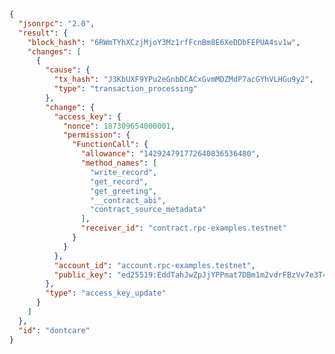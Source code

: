 ```json
{
  "jsonrpc": "2.0",
  "result": {
    "block_hash": "6RWmTYhXCzjMjoY3Mz1rfFcnBm8E6XeDDbFEPUA4sv1w",
    "changes": [
      {
        "cause": {
          "tx_hash": "J3KbUXF9YPu2eGnbDCACxGvmMDZMdP7acGYhVLHGu9y2",
          "type": "transaction_processing"
        },
        "change": {
          "access_key": {
            "nonce": 187309654000001,
            "permission": {
              "FunctionCall": {
                "allowance": "142924791772640836536480",
                "method_names": [
                  "write_record",
                  "get_record",
                  "get_greeting",
                  "__contract_abi",
                  "contract_source_metadata"
                ],
                "receiver_id": "contract.rpc-examples.testnet"
              }
            }
          },
          "account_id": "account.rpc-examples.testnet",
          "public_key": "ed25519:EddTahJwZpJjYPPmat7DBm1m2vdrFBzVv7e3T4hzkENd"
        },
        "type": "access_key_update"
      }
    ]
  },
  "id": "dontcare"
}
```
